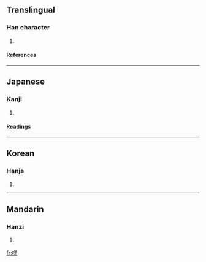 ==Translingual==
===Han character===
{{Han char|rad=口|as=08|sn=11|four=6801<sub>1</sub>|canj=口廿土山 (RTGU)}}
# {{defn|Han|sort=口08}}
====References====
{{Han ref|kx=0193.260|dkj=03769|dj=0414.050|hdz=10645.110|uh=5534|ud=21812|bh=D476|bd=54390}}
----
==Japanese==

===Kanji===
{{ja-kanji|grade=}}
# {{defn|Japanese}} 
====Readings====
{{ja-readings|on=[[きょう]] (kyō), [[こう]] (kō)|kun=[[なく]] (naku)}}
----
==Korean==
===Hanja===
{{ko-hanja|hangeul=[[강]]|rv=gang|mr=kang}}
# {{defn|Korean}}
----
==Mandarin==
===Hanzi===
{{cmn-hanzi|pin=[[qiàng]] (qiang4)|wg=ch'iang<sup>4</sup>}}
# {{defn|Mandarin}}

[[fr:唴]]